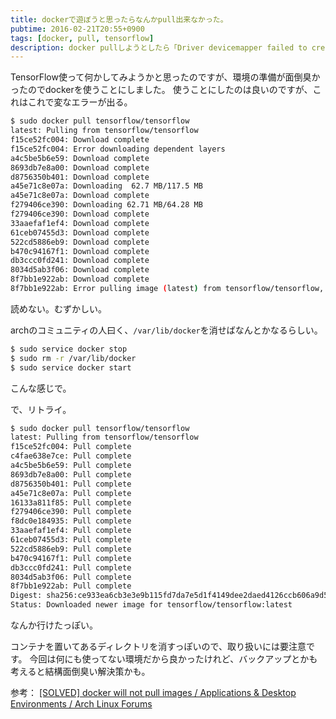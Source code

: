 ```yaml
---
title: dockerで遊ぼうと思ったらなんかpull出来なかった。
pubtime: 2016-02-21T20:55+0900
tags: [docker, pull, tensorflow]
description: docker pullしようとしたら「Driver devicemapper failed to create image rootfs」という感じのエラーが出たので、それに対応した時のメモです。
---
```


TensorFlow使って何かしてみようかと思ったのですが、環境の準備が面倒臭かったのでdockerを使うことにしました。
使うことにしたのは良いのですが、これはこれで変なエラーが出る。
``` bash
$ sudo docker pull tensorflow/tensorflow
latest: Pulling from tensorflow/tensorflow
f15ce52fc004: Download complete 
f15ce52fc004: Error downloading dependent layers 
a4c5be5b6e59: Download complete 
8693db7e8a00: Download complete 
d8756350b401: Download complete 
a45e71c8e07a: Downloading  62.7 MB/117.5 MB
a45e71c8e07a: Download complete 
f279406ce390: Downloading 62.71 MB/64.28 MB
f279406ce390: Download complete 
33aaefaf1ef4: Download complete 
61ceb07455d3: Download complete 
522cd5886eb9: Download complete 
b470c94167f1: Download complete 
db3ccc0fd241: Download complete 
8034d5ab3f06: Download complete 
8f7bb1e922ab: Download complete 
8f7bb1e922ab: Error pulling image (latest) from tensorflow/tensorflow, endpoint: https://registry-1.docker.io/v1/, Driver devicemapper failed to create image rootfs f8f7bb1e922ab: Error pulling image (latest) from tensorflow/tensorflow, Driver devicemapper failed to create image rootfs f15ce52fc004a5c3eab9128a78f7c0c2135d4f726bc54f1373120ab3ff291bcc: Error running DeviceCreate (createSnapDevice) dm_task_run failFATA[0043] Error pulling image (latest) from tensorflow/tensorflow, Driver devicemapper failed to create image rootfs f15ce52fc004a5c3eab9128a78f7c0c2135d4f726bc54f1373120ab3ff291bcc: Error running DeviceCreate (createSnapDevice) dm_task_run failed
```
読めない。むずかしい。

archのコミュニティの人曰く、`/var/lib/docker`を消せばなんとかなるらしい。
``` bash
$ sudo service docker stop
$ sudo rm -r /var/lib/docker
$ sudo service docker start
```
こんな感じで。

で、リトライ。
``` bash
$ sudo docker pull tensorflow/tensorflow
latest: Pulling from tensorflow/tensorflow
f15ce52fc004: Pull complete 
c4fae638e7ce: Pull complete 
a4c5be5b6e59: Pull complete 
8693db7e8a00: Pull complete 
d8756350b401: Pull complete 
a45e71c8e07a: Pull complete 
16133a811f85: Pull complete 
f279406ce390: Pull complete 
f8dc0e184935: Pull complete 
33aaefaf1ef4: Pull complete 
61ceb07455d3: Pull complete 
522cd5886eb9: Pull complete 
b470c94167f1: Pull complete 
db3ccc0fd241: Pull complete 
8034d5ab3f06: Pull complete 
8f7bb1e922ab: Pull complete 
Digest: sha256:ce933ea6cb3e3e9b115fd7da7e5d1f4149dee2daed4126ccb606a9d546ae96ff
Status: Downloaded newer image for tensorflow/tensorflow:latest
```
なんか行けたっぽい。

コンテナを置いてあるディレクトリを消すっぽいので、取り扱いには要注意です。
今回は何にも使ってない環境だから良かったけれど、バックアップとかも考えると結構面倒臭い解決策かも。

参考： [[SOLVED] docker will not pull images / Applications &amp; Desktop Environments / Arch Linux Forums](https://bbs.archlinux.org/viewtopic.php?id=179942)
